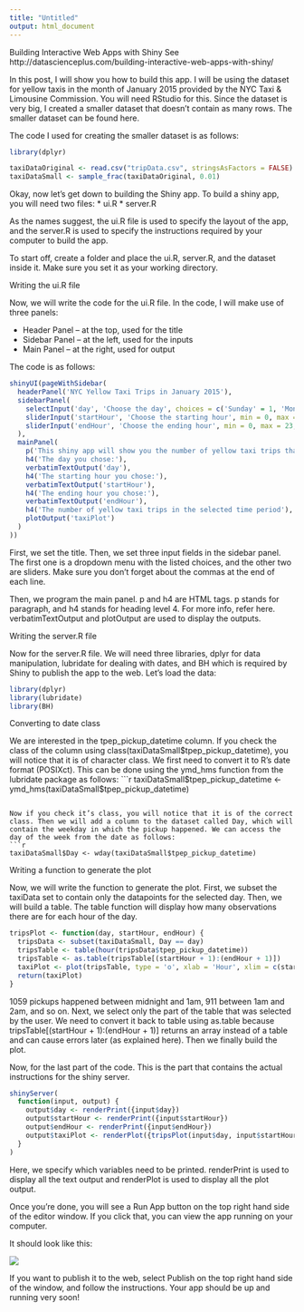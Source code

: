 ```yaml
---
title: "Untitled"
output: html_document
---
```


Building Interactive Web Apps with Shiny
See http://datascienceplus.com/building-interactive-web-apps-with-shiny/

In this post, I will show you how to build this app. I will be using the dataset for yellow taxis in the month of January 2015 provided by the NYC Taxi & Limousine Commission. You will need RStudio for this. Since the dataset is very big, I created a smaller dataset that doesn’t contain as many rows. The smaller dataset can be found here.

The code I used for creating the smaller dataset is as follows:
```r
library(dplyr)

taxiDataOriginal <- read.csv("tripData.csv", stringsAsFactors = FALSE)
taxiDataSmall <- sample_frac(taxiDataOriginal, 0.01)
```

Okay, now let’s get down to building the Shiny app. To build a shiny app, you will need two files:
* ui.R
* server.R

As the names suggest, the ui.R file is used to specify the layout of the app, and the server.R is used to specify the instructions required by your computer to build the app.

To start off, create a folder and place the ui.R, server.R, and the dataset inside it. Make sure you set it as your working directory.

Writing the ui.R file

Now, we will write the code for the ui.R file. In the code, I will make use of three panels:

* Header Panel – at the top, used for the title
* Sidebar Panel – at the left, used for the inputs
* Main Panel – at the right, used for output

The code is as follows:

```r
shinyUI(pageWithSidebar(
  headerPanel('NYC Yellow Taxi Trips in January 2015'),
  sidebarPanel(
    selectInput('day', 'Choose the day', choices = c('Sunday' = 1, 'Monday' = 2, 'Tuesday' = 3, 'Wednesday' = 4, 'Thursday' = 5, 'Friday' = 6, 'Saturday' = 7)),
    sliderInput('startHour', 'Choose the starting hour', min = 0, max = 23, value = 3),
    sliderInput('endHour', 'Choose the ending hour', min = 0, max = 23, value = 7)
  ),
  mainPanel(
    p('This shiny app will show you the number of yellow taxi trips that occurred on a particular day between the selected hours.'),
    h4('The day you chose:'),
    verbatimTextOutput('day'),
    h4('The starting hour you chose:'),
    verbatimTextOutput('startHour'),
    h4('The ending hour you chose:'),
    verbatimTextOutput('endHour'),
    h4('The number of yellow taxi trips in the selected time period'),
    plotOutput('taxiPlot')
  )
))

```
First, we set the title. Then, we set three input fields in the sidebar panel. The first one is a dropdown menu with the listed choices, and the other two are sliders. Make sure you don’t forget about the commas at the end of each line.

Then, we program the main panel. p and h4 are HTML tags. p stands for paragraph, and h4 stands for heading level 4. For more info, refer here. verbatimTextOutput and plotOutput are used to display the outputs.

Writing the server.R file

Now for the server.R file.
 We will need three libraries, dplyr for data manipulation, lubridate for dealing with dates, and BH which is required by Shiny to publish the app to the web. Let’s load the data:
```r
library(dplyr)
library(lubridate)
library(BH)
```

Converting to date class

We are interested in the tpep_pickup_datetime column. If you check the class of the column using class(taxiDataSmall$tpep_pickup_datetime), you will notice that it is of character class. We first need to convert it to R’s date format (POSIXct). This can be done using the ymd_hms function from the lubridate package as follows:
```r
taxiDataSmall$tpep_pickup_datetime <- ymd_hms(taxiDataSmall$tpep_pickup_datetime)
```

Now if you check it’s class, you will notice that it is of the correct class. Then we will add a column to the dataset called Day, which will contain the weekday in which the pickup happened. We can access the day of the week from the date as follows:
```r
taxiDataSmall$Day <- wday(taxiDataSmall$tpep_pickup_datetime)
```
Writing a function to generate the plot

Now, we will write the function to generate the plot.  First, we subset the taxiData set to contain only the datapoints for the selected day. Then, we will build a table. The table function will display how many observations there are for each hour of the day.

```r
tripsPlot <- function(day, startHour, endHour) {
  tripsData <- subset(taxiDataSmall, Day == day)
  tripsTable <- table(hour(tripsData$tpep_pickup_datetime))
  tripsTable <- as.table(tripsTable[(startHour + 1):(endHour + 1)])
  taxiPlot <- plot(tripsTable, type = 'o', xlab = 'Hour', xlim = c(startHour, endHour))
  return(taxiPlot)
}
```

1059 pickups happened between midnight and 1am, 911 between 1am and 2am, and so on. Next, we select only the part of the table that was selected by the user. We need to convert it back to table using as.table because tripsTable[(startHour + 1):(endHour + 1)] returns an array instead of a table and can cause errors later (as explained here).
 Then we finally build the plot.

Now, for the last part of the code. This is the part that contains the actual instructions for the shiny server.
```r
shinyServer(
  function(input, output) {
    output$day <- renderPrint({input$day})
    output$startHour <- renderPrint({input$startHour})
    output$endHour <- renderPrint({input$endHour})
    output$taxiPlot <- renderPlot({tripsPlot(input$day, input$startHour, input$endHour)})
  }
)
```

Here, we specify which variables need to be printed. renderPrint is used to display all the text output and renderPlot is used to display all the plot output.

Once you’re done, you will see a Run App button on the top right hand side of the editor window. If you click that, you can view the app running on your computer.

It should look like this:

![](../images/tutorial1.png)

If you want to publish it to the web, select Publish on the top right hand side of the window, and follow the instructions. Your app should be up and running very soon!


